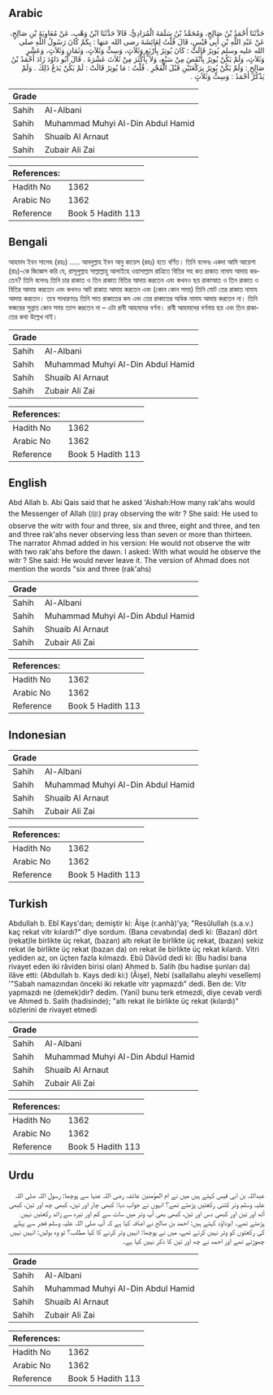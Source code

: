 ## Arabic


<div dir="rtl" lang="ar" style={{fontSize:'larger',backgroundColor:'#f8f9fa',padding:20}}>
حَدَّثَنَا أَحْمَدُ بْنُ صَالِحٍ، وَمُحَمَّدُ بْنُ سَلَمَةَ الْمُرَادِيُّ، قَالاَ حَدَّثَنَا ابْنُ وَهْبٍ، عَنْ مُعَاوِيَةَ بْنِ صَالِحٍ، عَنْ عَبْدِ اللَّهِ بْنِ أَبِي قَيْسٍ، قَالَ قُلْتُ لِعَائِشَةَ رضى الله عنها ‏:‏ بِكَمْ كَانَ رَسُولُ اللَّهِ صلى الله عليه وسلم يُوتِرُ قَالَتْ ‏:‏ كَانَ يُوتِرُ بِأَرْبَعٍ وَثَلاَثٍ، وَسِتٍّ وَثَلاَثٍ، وَثَمَانٍ وَثَلاَثٍ، وَعَشْرٍ وَثَلاَثٍ، وَلَمْ يَكُنْ يُوتِرُ بِأَنْقَصَ مِنْ سَبْعٍ، وَلاَ بِأَكْثَرَ مِنْ ثَلاَثَ عَشْرَةَ ‏.‏ قَالَ أَبُو دَاوُدَ زَادَ أَحْمَدُ بْنُ صَالِحٍ ‏:‏ وَلَمْ يَكُنْ يُوتِرُ بِرَكْعَتَيْنِ قَبْلَ الْفَجْرِ ‏.‏ قُلْتُ ‏:‏ مَا يُوتِرُ قَالَتْ ‏:‏ لَمْ يَكُنْ يَدَعُ ذَلِكَ ‏.‏ وَلَمْ يَذْكُرْ أَحْمَدُ ‏:‏ وَسِتٍّ وَثَلاَثٍ ‏.‏
</div>
<div style={{backgroundColor:'#f8f9fa',padding:20, marginBottom: 10}}><table> <thead> <tr> <th>Grade</th> <th></th> </tr> </thead> <tbody> <tr><td>Sahih</td><td>Al-Albani</td></tr><tr><td>Sahih</td><td>Muhammad Muhyi Al-Din Abdul Hamid</td></tr><tr><td>Sahih</td><td>Shuaib Al Arnaut</td></tr><tr><td>Sahih</td><td>Zubair Ali Zai</td></tr></tbody></table><table> <thead> <tr> <th>References:</th> <th></th> </tr> </thead> <tbody><tr><td>Hadith No</td><td>1362</td></tr><tr><td>Arabic No</td><td>1362</td></tr><tr><td>Reference</td><td>Book 5 Hadith 113</td></tr></tbody></table></div>

## Bengali


<div dir="ltr" lang="bn" style={{fontSize:'larger',backgroundColor:'#f8f9fa',padding:20}}>
আহমাদ ইবন সালেহ (রহঃ) ..... আবদুল্লাহ ইবন আবু কায়েস (রহঃ) হতে বর্ণিত। তিনি বলেনঃ একদা আমি আয়েশা (রাঃ)-কে জিজ্ঞেস করি যে, রাসূলুল্লাহ সাল্লাল্লাহু আলাইহে ওয়াসাল্লাম রাত্রিতে বিতির সহ কত রাকাত নামায আদায় করতেন? তিনি বলেনঃ তিনি চার রাকাত ও তিন রাকাত বিতির আদায় করতেন এবং কখনও ছয় রাকাআত ও তিন রাকাত ও বিতির আদায় করতেন এবং কখনও আট রাকাত আদায় করতেন এবং (কোন কোন সময়) তিনি মোট তের রাকাত নামায আদায় করতেন। তবে সাধারণতঃ তিনি সাত রাকাতের কম এবং তের রাকাতের অধিক নামায আদায় করতেন না। তিনি ফজরের সুন্নাত কোন সময় ত্যাগ করতেন না – এটা রাবী আহমদের বর্ণনা। রাবী আহমাদের বর্ণনায় ছয় এবং তিন রাকাতের কথা উল্লেখ নাই।
</div>
<div style={{backgroundColor:'#f8f9fa',padding:20, marginBottom: 10}}><table> <thead> <tr> <th>Grade</th> <th></th> </tr> </thead> <tbody> <tr><td>Sahih</td><td>Al-Albani</td></tr><tr><td>Sahih</td><td>Muhammad Muhyi Al-Din Abdul Hamid</td></tr><tr><td>Sahih</td><td>Shuaib Al Arnaut</td></tr><tr><td>Sahih</td><td>Zubair Ali Zai</td></tr></tbody></table><table> <thead> <tr> <th>References:</th> <th></th> </tr> </thead> <tbody><tr><td>Hadith No</td><td>1362</td></tr><tr><td>Arabic No</td><td>1362</td></tr><tr><td>Reference</td><td>Book 5 Hadith 113</td></tr></tbody></table></div>

## English


<div dir="ltr" lang="en" style={{fontSize:'larger',backgroundColor:'#f8f9fa',padding:20}}>
Abd Allah b. Abi Qais said that he asked 'Aishah:How many rak'ahs would the Messenger of Allah (ﷺ) pray observing the witr ? She said: He used to observe the witr with four and three, six and three, eight and three, and ten and three rak'ahs never observing less than seven or more than thirteen. The narrator Ahmad added in his version: He would not observe the witr with two rak'ahs before the dawn. I asked: With what would he observe the witr ? She said: He would never leave it. The version of Ahmad does not mention the words "six and three (rak'ahs)
</div>
<div style={{backgroundColor:'#f8f9fa',padding:20, marginBottom: 10}}><table> <thead> <tr> <th>Grade</th> <th></th> </tr> </thead> <tbody> <tr><td>Sahih</td><td>Al-Albani</td></tr><tr><td>Sahih</td><td>Muhammad Muhyi Al-Din Abdul Hamid</td></tr><tr><td>Sahih</td><td>Shuaib Al Arnaut</td></tr><tr><td>Sahih</td><td>Zubair Ali Zai</td></tr></tbody></table><table> <thead> <tr> <th>References:</th> <th></th> </tr> </thead> <tbody><tr><td>Hadith No</td><td>1362</td></tr><tr><td>Arabic No</td><td>1362</td></tr><tr><td>Reference</td><td>Book 5 Hadith 113</td></tr></tbody></table></div>

## Indonesian


<div dir="ltr" lang="id" style={{fontSize:'larger',backgroundColor:'#f8f9fa',padding:20}}>

</div>
<div style={{backgroundColor:'#f8f9fa',padding:20, marginBottom: 10}}><table> <thead> <tr> <th>Grade</th> <th></th> </tr> </thead> <tbody> <tr><td>Sahih</td><td>Al-Albani</td></tr><tr><td>Sahih</td><td>Muhammad Muhyi Al-Din Abdul Hamid</td></tr><tr><td>Sahih</td><td>Shuaib Al Arnaut</td></tr><tr><td>Sahih</td><td>Zubair Ali Zai</td></tr></tbody></table><table> <thead> <tr> <th>References:</th> <th></th> </tr> </thead> <tbody><tr><td>Hadith No</td><td>1362</td></tr><tr><td>Arabic No</td><td>1362</td></tr><tr><td>Reference</td><td>Book 5 Hadith 113</td></tr></tbody></table></div>

## Turkish


<div dir="ltr" lang="tr" style={{fontSize:'larger',backgroundColor:'#f8f9fa',padding:20}}>
Abdullah b. Ebî Kays'dan; demiştir ki: Âişe (r.anhâ)'ya; "Resûlullah (s.a.v.) kaç rekat vitr kılardı?" diye sordum. (Bana cevabında) dedi ki: (Bazan) dört (rekat)le birlikte üç rekat, (bazan) altı rekat ile birlikte üç rekat, (bazan) sekiz rekat ile birlikte üç rekat (bazan da) on rekat ile birlikte üç rekat kılardı. Vitri yediden az, on üçten fazla kılmazdı. Ebû Dâvûd dedi ki: (Bu hadisi bana rivayet eden iki râviden biri­si olan) Ahmed b. Salih (bu hadise şunları da) ilâve etti: (Abdullah b. Kays dedi ki:) (Âişe), Nebi (sallallahu aleyhi veselîem) '"Sabah namazından önceki iki rekatle vitr yapmazdı" dedi. Ben de: Vitr yapmazdı ne (demek)dir? dedim. (Yani) bunu terk etmezdi, diye cevab verdi ve Ahmed b. Salih (hadisinde); "altı rekat ile birlikte üç rekat (kılardı)" sözlerini de rivayet etmedi
</div>
<div style={{backgroundColor:'#f8f9fa',padding:20, marginBottom: 10}}><table> <thead> <tr> <th>Grade</th> <th></th> </tr> </thead> <tbody> <tr><td>Sahih</td><td>Al-Albani</td></tr><tr><td>Sahih</td><td>Muhammad Muhyi Al-Din Abdul Hamid</td></tr><tr><td>Sahih</td><td>Shuaib Al Arnaut</td></tr><tr><td>Sahih</td><td>Zubair Ali Zai</td></tr></tbody></table><table> <thead> <tr> <th>References:</th> <th></th> </tr> </thead> <tbody><tr><td>Hadith No</td><td>1362</td></tr><tr><td>Arabic No</td><td>1362</td></tr><tr><td>Reference</td><td>Book 5 Hadith 113</td></tr></tbody></table></div>

## Urdu


<div dir="rtl" lang="ur" style={{fontSize:'larger',backgroundColor:'#f8f9fa',padding:20}}>
عبداللہ بن ابی قیس کہتے ہیں میں نے ام المؤمنین عائشہ رضی اللہ عنہا سے پوچھا: رسول اللہ صلی اللہ علیہ وسلم وتر کتنی رکعتیں پڑھتے تھے؟ انہوں نے جواب دیا: کبھی چار اور تین، کبھی چھ اور تین، کبھی آٹھ اور تین اور کبھی دس اور تین، کبھی بھی آپ وتر میں سات سے کم اور تیرہ سے زائد رکعتیں نہیں پڑھتے تھے۔ ابوداؤد کہتے ہیں: احمد بن صالح نے اضافہ کیا ہے کہ آپ صلی اللہ علیہ وسلم فجر سے پہلے کی رکعتوں کو وتر نہیں کرتے تھے، میں نے پوچھا: انہیں وتر کرنے کا کیا مطلب؟ تو وہ بولیں: انہیں نہیں چھوڑتے تھے اور احمد نے چھ اور تین کا ذکر نہیں کیا ہے۔
</div>
<div style={{backgroundColor:'#f8f9fa',padding:20, marginBottom: 10}}><table> <thead> <tr> <th>Grade</th> <th></th> </tr> </thead> <tbody> <tr><td>Sahih</td><td>Al-Albani</td></tr><tr><td>Sahih</td><td>Muhammad Muhyi Al-Din Abdul Hamid</td></tr><tr><td>Sahih</td><td>Shuaib Al Arnaut</td></tr><tr><td>Sahih</td><td>Zubair Ali Zai</td></tr></tbody></table><table> <thead> <tr> <th>References:</th> <th></th> </tr> </thead> <tbody><tr><td>Hadith No</td><td>1362</td></tr><tr><td>Arabic No</td><td>1362</td></tr><tr><td>Reference</td><td>Book 5 Hadith 113</td></tr></tbody></table></div>
